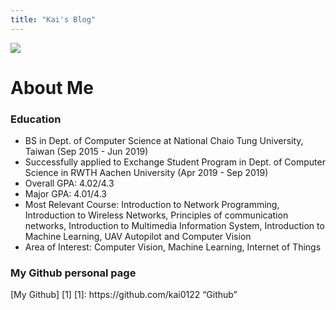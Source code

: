```yaml
---
title: "Kai's Blog"
---
```


![](kai.jpg)

# About Me
### Education
- BS in Dept. of Computer Science at National Chaio Tung University, Taiwan (Sep 2015 - Jun 2019)
- Successfully applied to Exchange Student Program in Dept. of Computer Science in RWTH Aachen University (Apr 2019 - Sep 2019)
- Overall GPA: 4.02/4.3
- Major GPA: 4.01/4.3
- Most Relevant Course: Introduction to Network Programming, Introduction to Wireless Networks, Principles of communication networks, Introduction to Multimedia Information System, Introduction to Machine Learning, UAV Autopilot and Computer Vision
- Area of Interest: Computer Vision, Machine Learning, Internet of Things

### My Github personal page
[My Github] [1]
 [1]: https://github.com/kai0122 "Github"